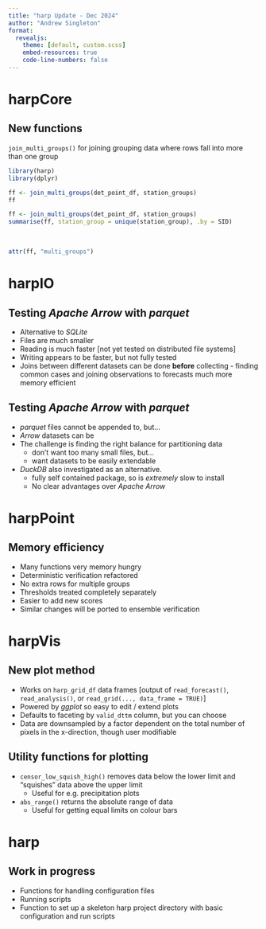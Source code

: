 ```yaml
---
title: "harp Update - Dec 2024"
author: "Andrew Singleton"
format: 
  revealjs:
    theme: [default, custom.scss]
    embed-resources: true
    code-line-numbers: false
---
```


# harpCore

## New functions

`join_multi_groups()` for joining grouping data where rows fall into more than 
one group

```r
library(harp)
library(dplyr)
```

```r
ff <- join_multi_groups(det_point_df, station_groups)
ff
```


```r
ff <- join_multi_groups(det_point_df, station_groups) 
summarise(ff, station_group = unique(station_group), .by = SID)
```

<br>

```r
attr(ff, "multi_groups")
```

# harpIO

## Testing _Apache Arrow_ with _parquet_

- Alternative to _SQLite_
- Files are much smaller
- Reading is much faster [not yet tested on distributed file systems]
- Writing appears to be faster, but not fully tested
- Joins between different datasets can be done __before__ collecting - finding 
common cases and joining observations to forecasts much more memory efficient

## Testing _Apache Arrow_ with _parquet_

- _parquet_ files cannot be appended to, but...
- _Arrow_ datasets can be
- The challenge is finding the right balance for partitioning data
  - don't want too many small files, but...
  - want datasets to be easily extendable
- _DuckDB_ also investigated as an alternative.
  - fully self contained package, so is _extremely_ slow to install
  - No clear advantages over _Apache Arrow_

# harpPoint

## Memory efficiency

- Many functions very memory hungry
- Deterministic verification refactored
- No extra rows for multiple groups
- Thresholds treated completely separately
- Easier to add new scores
- Similar changes will be ported to ensemble verification

# harpVis

## New plot method

- Works on `harp_grid_df` data frames [output of `read_forecast()`, 
`read_analysis()`, or `read_grid(..., data_frame = TRUE)`]
- Powered by _ggplot_ so easy to edit / extend plots
- Defaults to faceting by `valid_dttm` column, but you can choose
- Data are downsampled by a factor dependent on the total number of pixels in 
the x-direction, though user modifiable

## Utility functions for plotting

- `censor_low_squish_high()` removes data below the lower limit and "squishes"
data above the upper limit
  - Useful for e.g. precipitation plots
- `abs_range()` returns the absolute range of data
  - Useful for getting equal limits on colour bars
  
  
# harp

## Work in progress

- Functions for handling configuration files
- Running scripts
- Function to set up a skeleton harp project directory with basic configuration
and run scripts

